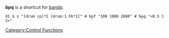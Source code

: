 '''bpq''' is a shortcut for [[bandq]].

<source>
d1 $ s "[drum cp]*2 [drum:1 hh*2]" # bpf "100 1000 2000" # bpq "<0.5 1 2>"
</source>

[[Category:Control Functions]]